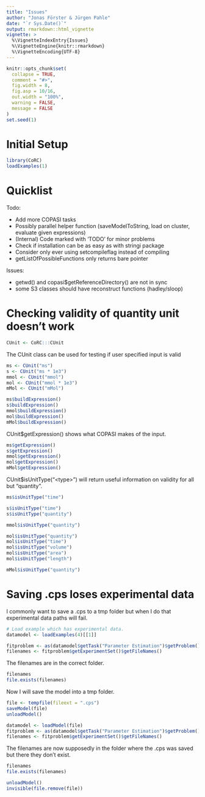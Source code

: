 ```yaml
---
title: "Issues"
author: "Jonas Förster & Jürgen Pahle"
date: "`r Sys.Date()`"
output: rmarkdown::html_vignette
vignette: >
  %\VignetteIndexEntry{Issues}
  %\VignetteEngine{knitr::rmarkdown}
  %\VignetteEncoding{UTF-8}
---
```


```r
knitr::opts_chunk$set(
  collapse = TRUE,
  comment = "#>",
  fig.width = 8,
  fig.asp = 10/16,
  out.width = "100%",
  warning = FALSE,
  message = FALSE
)
set.seed(1)
```

# Initial Setup

```r
library(CoRC)
loadExamples(1)
```

# Quicklist

Todo:

* Add more COPASI tasks
* Possibly parallel helper function (saveModelToString, load on cluster, evaluate given expressions)
* (Internal) Code marked with 'TODO' for minor problems
* Check if installation can be as easy as with stringi package
* Consider only ever using setcompileflag instead of compiling
* getListOfPossibleFunctions only returns bare pointer

Issues:

* getwd() and copasi$getReferenceDirectory() are not in sync
* some S3 classes should have reconstruct functions (hadley/sloop)

# Checking validity of quantity unit doesn't work

```r
CUnit <- CoRC:::CUnit
```

The CUnit class can be used for testing if user specified input is valid

```r
ms <- CUnit("ms")
s <- CUnit("ms * 1e3")
mmol <- CUnit("mmol")
mol <- CUnit("mmol * 1e3")
mMol <- CUnit("mMol")

ms$buildExpression()
s$buildExpression()
mmol$buildExpression()
mol$buildExpression()
mMol$buildExpression()
```

CUnit$getExpression() shows what COPASI makes of the input.

```r
ms$getExpression()
s$getExpression()
mmol$getExpression()
mol$getExpression()
mMol$getExpression()
```

CUnit$isUnitType("\<type\>") will return useful information on validity for all but "quantity".

```r
ms$isUnitType("time")

s$isUnitType("time")
s$isUnitType("quantity")

mmol$isUnitType("quantity")

mol$isUnitType("quantity")
mol$isUnitType("time")
mol$isUnitType("volume")
mol$isUnitType("area")
mol$isUnitType("length")

mMol$isUnitType("quantity")
```

# Saving .cps loses experimental data

I commonly want to save a .cps to a tmp folder but when I do that experimental data paths will fail.

```r
# Load example which has experimental data.
datamodel <- loadExamples(4)[[1]]

fitproblem <- as(datamodel$getTask("Parameter Estimation")$getProblem(), "_p_CFitProblem")
filenames <- fitproblem$getExperimentSet()$getFileNames()
```

The filenames are in the correct folder.

```r
filenames
file.exists(filenames)
```

Now I will save the model into a tmp folder.

```r
file <- tempfile(fileext = ".cps")
saveModel(file)
unloadModel()

datamodel <- loadModel(file)
fitproblem <- as(datamodel$getTask("Parameter Estimation")$getProblem(), "_p_CFitProblem")
filenames <- fitproblem$getExperimentSet()$getFileNames()
```

The filenames are now supposedly in the folder where the .cps was saved but there they don't exist.

```r
filenames
file.exists(filenames)
```

```r
unloadModel()
invisible(file.remove(file))
```
